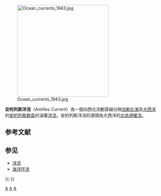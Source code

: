 [[File:Ocean_currents_1943.jpg|300px]]

'''安的列斯洋流'''（Antilles Current）為一個向西北流動穿越分隔[[加勒比海|加勒比海]]及[[大西洋|大西洋]]的[[安的列斯群島|安的列斯群島]]的溫暖[[洋流|洋流]]。安的列斯洋流的源頭為大西洋的[[北赤道暖流|北赤道暖流]]。

== 参考文献 ==
{{Reflist}}

== 参见 ==
* [[洋流|洋流]]
* [[海洋环流|海洋环流]]

{{-}}
{{洋流}}

[[Category:洋流|A]]
[[Category:大西洋|A]]
[[Category:加勒比海|A]]